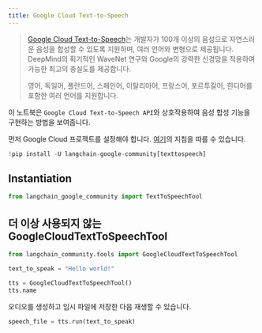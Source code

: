 ```yaml
---
title: Google Cloud Text-to-Speech
---
```


>[Google Cloud Text-to-Speech](https://cloud.google.com/text-to-speech)는 개발자가 100개 이상의 음성으로 자연스러운 음성을 합성할 수 있도록 지원하며, 여러 언어와 변형으로 제공됩니다. DeepMind의 획기적인 WaveNet 연구와 Google의 강력한 신경망을 적용하여 가능한 최고의 충실도를 제공합니다.
>
>영어, 독일어, 폴란드어, 스페인어, 이탈리아어, 프랑스어, 포르투갈어, 힌디어를 포함한 여러 언어를 지원합니다.

이 노트북은 `Google Cloud Text-to-Speech API`와 상호작용하여 음성 합성 기능을 구현하는 방법을 보여줍니다.

먼저 Google Cloud 프로젝트를 설정해야 합니다. [여기](https://cloud.google.com/text-to-speech/docs/before-you-begin)의 지침을 따를 수 있습니다.

```python
!pip install -U langchain-google-community[texttospeech]
```

## Instantiation

```python
from langchain_google_community import TextToSpeechTool
```

## 더 이상 사용되지 않는 GoogleCloudTextToSpeechTool

```python
from langchain_community.tools import GoogleCloudTextToSpeechTool
```

```python
text_to_speak = "Hello world!"

tts = GoogleCloudTextToSpeechTool()
tts.name
```

오디오를 생성하고 임시 파일에 저장한 다음 재생할 수 있습니다.

```python
speech_file = tts.run(text_to_speak)
```